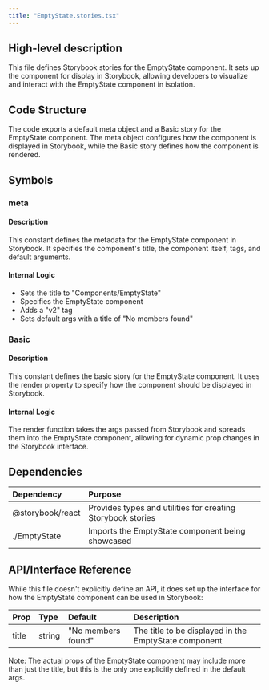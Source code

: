 ```yaml
---
title: "EmptyState.stories.tsx"
---
```


## High-level description
This file defines Storybook stories for the EmptyState component. It sets up the component for display in Storybook, allowing developers to visualize and interact with the EmptyState component in isolation.

## Code Structure
The code exports a default meta object and a Basic story for the EmptyState component. The meta object configures how the component is displayed in Storybook, while the Basic story defines how the component is rendered.

## Symbols

### meta
#### Description
This constant defines the metadata for the EmptyState component in Storybook. It specifies the component's title, the component itself, tags, and default arguments.

#### Internal Logic
- Sets the title to "Components/EmptyState"
- Specifies the EmptyState component
- Adds a "v2" tag
- Sets default args with a title of "No members found"

### Basic
#### Description
This constant defines the basic story for the EmptyState component. It uses the render property to specify how the component should be displayed in Storybook.

#### Internal Logic
The render function takes the args passed from Storybook and spreads them into the EmptyState component, allowing for dynamic prop changes in the Storybook interface.

## Dependencies
| Dependency | Purpose |
|:-----------|:--------|
| @storybook/react | Provides types and utilities for creating Storybook stories |
| ./EmptyState | Imports the EmptyState component being showcased |

## API/Interface Reference
While this file doesn't explicitly define an API, it does set up the interface for how the EmptyState component can be used in Storybook:

| Prop | Type | Default | Description |
|:-----|:-----|:--------|:------------|
| title | string | "No members found" | The title to be displayed in the EmptyState component |

Note: The actual props of the EmptyState component may include more than just the title, but this is the only one explicitly defined in the default args.
